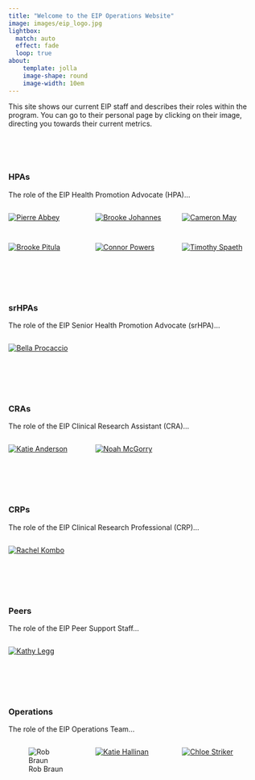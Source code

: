 ```yaml
---
title: "Welcome to the EIP Operations Website"
image: images/eip_logo.jpg
lightbox:
  match: auto
  effect: fade
  loop: true
about:
    template: jolla
    image-shape: round
    image-width: 10em
---
```


:::{#hero-heading}
This site shows our current EIP staff and describes their roles within the program. You can go to their personal page by clicking on their image, directing you towards their current metrics.
:::

<br>
<br>
<br>

### HPAs

The role of the EIP Health Promotion Advocate (HPA)...

::: {style="display: grid;grid-template-columns: repeat(auto-fill, minmax(150px, 1fr));grid-gap: 1em;" layout-valign="bottom"}
[![Pierre Abbey](images/blank_staff.jpg){group="hpa-gallery"}](p_abbey.html "Pierre Abbey")

[![Brooke Johannes](images/b_johannes.jpg){group="hpa-gallery"}](b_johannes.html "Brooke Johannes")

[![Cameron May](images/c_may.jpg){group="hpa-gallery"}](c_may.html "Cameron May")

[![Brooke Pitula](images/blank_staff.jpg){group="hpa-gallery"}](b_pitula.html "Brooke Pitula")

[![Connor Powers](images/c_powers.jpg){group="hpa-gallery"}](c_powers.html "Connor Powers")

[![Timothy Spaeth](images/t_spaeth.jpg){group="hpa-gallery"}](t_spaeth.html "Timothy Spaeth")
:::


<br>
<br>
<br>


### srHPAs

The role of the EIP Senior Health Promotion Advocate (srHPA)...

::: {style="display: grid;grid-template-columns: repeat(auto-fill, minmax(150px, 1fr));grid-gap: 1em;" layout-valign="bottom"}
[![Bella Procaccio](images/b_procaccio.jpg){group="srhpa-gallery"}](b_procaccio.html "Bella Procaccio")
:::


<br>
<br>
<br>


### CRAs

The role of the EIP Clinical Research Assistant (CRA)...

::: {style="display: grid;grid-template-columns: repeat(auto-fill, minmax(150px, 1fr));grid-gap: 1em;" layout-valign="bottom"}
[![Katie Anderson](images/k_anderson.jpg){group="cra-gallery"}](k_anderson.html "Katie Anderson")

[![Noah McGorry](images/n_mcGorry.jpg){group="cra-gallery"}](n_mcgorry.html "Noah McGorry")
:::


<br>
<br>
<br>


### CRPs

The role of the EIP Clinical Research Professional (CRP)...

::: {style="display: grid;grid-template-columns: repeat(auto-fill, minmax(150px, 1fr));grid-gap: 1em;" layout-valign="bottom"}
[![Rachel Kombo](images/r_kombo.jpg){group="crp-gallery"}](r_kombo.html "Rachel Kombo")

:::


<br>
<br>
<br>


### Peers

The role of the EIP Peer Support Staff...

::: {style="display: grid;grid-template-columns: repeat(auto-fill, minmax(150px, 1fr));grid-gap: 1em;" layout-valign="bottom"}
[![Kathy Legg](images/k_legg.jpg){group="peer-gallery"}](k_legg.html "Kathy Legg")

:::


<br>
<br>
<br>


### Operations

The role of the EIP Operations Team...

::: {style="display: grid;grid-template-columns: repeat(auto-fill, minmax(150px, 1fr));grid-gap: 1em;" layout-valign="bottom"}
![Rob Braun](images/r_braun.jpg){group="ops-gallery" fig-alt="Rob Braun"}

[![Katie Hallinan](images/k_hallinan.jpg){group="ops-gallery"}](k_hallinan.html "Katie Hallinan")

[![Chloe Striker](images/c_striker.jpg){group="ops-gallery"}](c_striker.html "Chloe Striker")
:::







